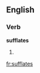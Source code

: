
==English==

===Verb===
'''sufflates'''

# {{third-person singular of|[[sufflate]]}}

[[fr:sufflates]]